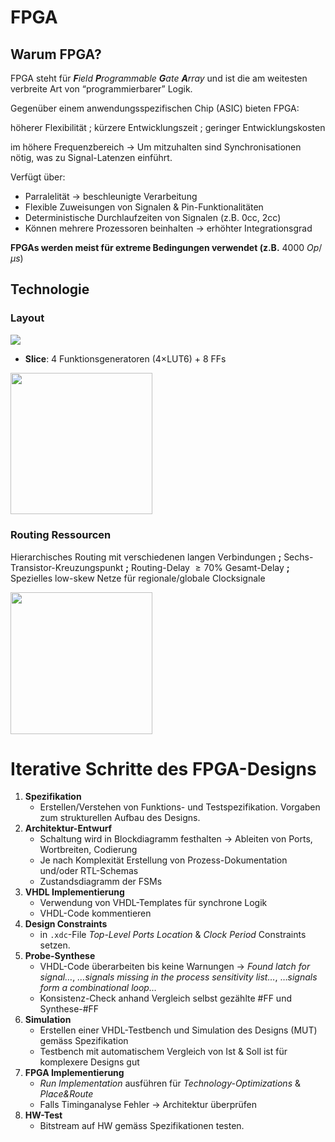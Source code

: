 # FPGA

::: callout-important
## Warum FPGA?

FPGA steht für ***F**ield **P**rogrammable **G**ate **A**rray* und ist die am weitesten verbreite Art von "programmierbarer" Logik.

Gegenüber einem anwendungsspezifischen Chip (ASIC) bieten FPGA:

\textcolor{OliveGreen}{\textbf{+}} höherer Flexibilität ; kürzere Entwicklungszeit ; geringer Entwicklungskosten

\textcolor{BrickRed}{\textbf{-}} im höhere Frequenzbereich $\rightarrow$ Um mitzuhalten sind Synchronisationen nötig, was zu Signal-Latenzen einführt.

Verfügt über:

-   Parralelität $\rightarrow$ beschleunigte Verarbeitung
-   Flexible Zuweisungen von Signalen & Pin-Funktionalitäten
-   Deterministische Durchlaufzeiten von Signalen (z.B. 0cc, 2cc)
-   Können mehrere Prozessoren beinhalten $\rightarrow$ erhöhter Integrationsgrad
:::

\textcolor{BurntOrange}{\textbf{!}} **FPGAs werden meist für extreme Bedingungen verwendet (z.B.** $4000\ Op/\mu s$) \textcolor{BurntOrange}{\textbf{!}}

## Technologie

### Layout

![](images/fpga_layout.png)

-   **Slice**: 4 Funktionsgeneratoren (4$\times$LUT6) + 8 FFs

![](images/lut6_design.png){fig-align="center" width="6cm"}

### Routing Ressourcen

Hierarchisches Routing mit verschiedenen langen Verbindungen **;** Sechs-Transistor-Kreuzungspunkt **;** Routing-Delay $\geq 70\%$ Gesamt-Delay **;** Spezielles low-skew Netze für regionale/globale Clocksignale

![](images/switch_matrix_routing.png){fig-align="center" width="6cm"}

# Iterative Schritte des FPGA-Designs

1.  **Spezifikation**
    -   Erstellen/Verstehen von Funktions- und Testspezifikation. Vorgaben zum strukturellen Aufbau des Designs.
2.  **Architektur-Entwurf**
    -   Schaltung wird in Blockdiagramm festhalten $\rightarrow$ Ableiten von Ports, Wortbreiten, Codierung
    -   Je nach Komplexität Erstellung von Prozess-Dokumentation und/oder RTL-Schemas
    -   Zustandsdiagramm der FSMs
3.  **VHDL Implementierung**
    -   Verwendung von VHDL-Templates für synchrone Logik
    -   VHDL-Code kommentieren
4.  **Design Constraints**
    -   in `.xdc`-File *Top-Level Ports Location* & *Clock Period* Constraints setzen.
5.  **Probe-Synthese**
    -   VHDL-Code überarbeiten bis keine Warnungen $\rightarrow$ *Found latch for signal...*, *...signals missing in the process sensitivity list...*, ...*signals form a combinational loop...*
    -   Konsistenz-Check anhand Vergleich selbst gezählte #FF und Synthese-#FF
6.  **Simulation**
    -   Erstellen einer VHDL-Testbench und Simulation des Designs (MUT) gemäss Spezifikation
    -   Testbench mit automatischem Vergleich von Ist & Soll ist für komplexere Designs gut
7.  **FPGA Implementierung**
    -   *Run Implementation* ausführen für *Technology-Optimizations* & *Place&Route*
    -   Falls Timinganalyse Fehler $\rightarrow$ Architektur überprüfen
8.  **HW-Test**
    -   Bitstream auf HW gemäss Spezifikationen testen.